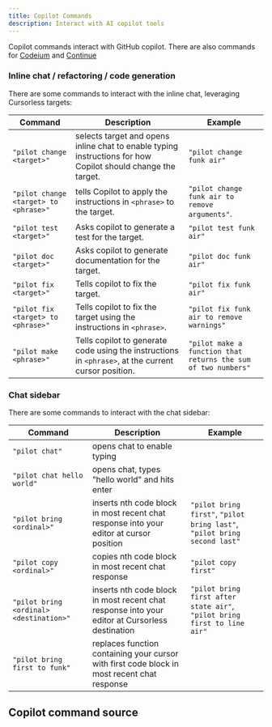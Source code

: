 ```yaml
---
title: Copilot Commands
description: Interact with AI copilot tools
---
```


Copilot commands interact with GitHub copilot. There are also commands for [Codeium](https://codeium.com/) and [Continue](https://www.continue.dev/)

### Inline chat / refactoring / code generation

There are some commands to interact with the inline chat, leveraging Cursorless targets:

| Command                               | Description                                                                                                  | Example                                                       |
| ------------------------------------- | ------------------------------------------------------------------------------------------------------------ | ------------------------------------------------------------- |
| `"pilot change <target>"`             | selects target and opens inline chat to enable typing instructions for how Copilot should change the target. | `"pilot change funk air"`                                     |
| `"pilot change <target> to <phrase>"` | tells Copilot to apply the instructions in `<phrase>` to the target.                                         | `"pilot change funk air to remove arguments"`.                |
| `"pilot test <target>"`               | Asks copilot to generate a test for the target.                                                              | `"pilot test funk air"`                                       |
| `"pilot doc <target>"`                | Asks copilot to generate documentation for the target.                                                       | `"pilot doc funk air"`                                        |
| `"pilot fix <target>"`                | Tells copilot to fix the target.                                                                             | `"pilot fix funk air"`                                        |
| `"pilot fix <target> to <phrase>"`    | Tells copilot to fix the target using the instructions in `<phrase>`.                                        | `"pilot fix funk air to remove warnings"`                     |
| `"pilot make <phrase>"`               | Tells copilot to generate code using the instructions in `<phrase>`, at the current cursor position.         | `"pilot make a function that returns the sum of two numbers"` |

### Chat sidebar

There are some commands to interact with the chat sidebar:

| Command                                 | Description                                                                                    | Example                                                                  |
| --------------------------------------- | ---------------------------------------------------------------------------------------------- | ------------------------------------------------------------------------ |
| `"pilot chat"`                          | opens chat to enable typing                                                                    |                                                                          |
| `"pilot chat hello world"`              | opens chat, types "hello world" and hits enter                                                 |                                                                          |
| `"pilot bring <ordinal>"`               | inserts nth code block in most recent chat response into your editor at cursor position        | `"pilot bring first"`, `"pilot bring last"`, `"pilot bring second last"` |
| `"pilot copy <ordinal>"`                | copies nth code block in most recent chat response                                             | `"pilot copy first"`                                                     |
| `"pilot bring <ordinal> <destination>"` | inserts nth code block in most recent chat response into your editor at Cursorless destination | `"pilot bring first after state air"`, `"pilot bring first to line air"` |
| `"pilot bring first to funk"`           | replaces function containing your cursor with first code block in most recent chat response    |

## Copilot command source


<FetchedData data="https://raw.githubusercontent.com/C-Loftus/talon-ai-tools/main/copilot/copilot.talon" />
